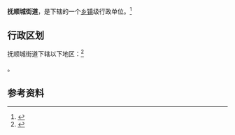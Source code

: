{{中国乡级行政区|21/04/11/007/000}}

'''抚顺城街道'''，是{{PRC admin/fullname|21/04/11/007/000|3}}下辖的一个[[乡镇|乡镇]]级行政单位。<ref>{{PRC admin/ref sgc|{{PRC admin/parent|21/04/11/007/000}}}}</ref>

== 行政区划 ==

抚顺城街道下辖以下地区：<ref>{{PRC admin/ref sgc|21/04/11/007/000}}</ref>

{{PRC admin/children|21/04/11/007/000}}。

== 参考资料 ==

{{reflist}}

{{行政区划小作品}}
{{PRC admin/navcat|21/04/11/007/000}}